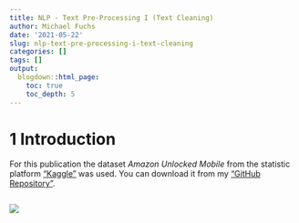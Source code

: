 ```yaml
---
title: NLP - Text Pre-Processing I (Text Cleaning)
author: Michael Fuchs
date: '2021-05-22'
slug: nlp-text-pre-processing-i-text-cleaning
categories: []
tags: []
output:
  blogdown::html_page:
    toc: true
    toc_depth: 5
---
```



# 1 Introduction







For this publication the dataset *Amazon Unlocked Mobile* from the statistic platform ["Kaggle"](https://www.kaggle.com) was used. You can download it from my ["GitHub Repository"](https://github.com/MFuchs1989/Datasets-and-Miscellaneous/tree/main/datasets/NLP/Text%20Pre-Processing%20I%20(Text%20Cleaning)).











```r

```

![](/post/2021-05-22-nlp-text-pre-processing-i-text-cleaning_files/p123p1.png)









